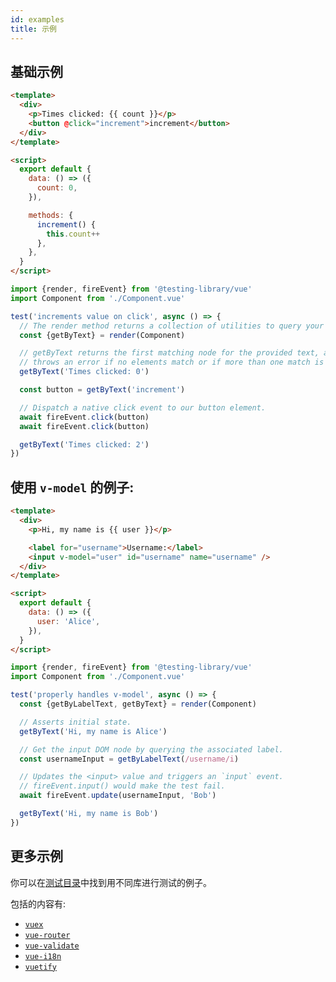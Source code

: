 ```yaml
---
id: examples
title: 示例
---
```


## 基础示例

```html
<template>
  <div>
    <p>Times clicked: {{ count }}</p>
    <button @click="increment">increment</button>
  </div>
</template>

<script>
  export default {
    data: () => ({
      count: 0,
    }),

    methods: {
      increment() {
        this.count++
      },
    },
  }
</script>
```

```js
import {render, fireEvent} from '@testing-library/vue'
import Component from './Component.vue'

test('increments value on click', async () => {
  // The render method returns a collection of utilities to query your component.
  const {getByText} = render(Component)

  // getByText returns the first matching node for the provided text, and
  // throws an error if no elements match or if more than one match is found.
  getByText('Times clicked: 0')

  const button = getByText('increment')

  // Dispatch a native click event to our button element.
  await fireEvent.click(button)
  await fireEvent.click(button)

  getByText('Times clicked: 2')
})
```

## 使用 `v-model` 的例子:

```html
<template>
  <div>
    <p>Hi, my name is {{ user }}</p>

    <label for="username">Username:</label>
    <input v-model="user" id="username" name="username" />
  </div>
</template>

<script>
  export default {
    data: () => ({
      user: 'Alice',
    }),
  }
</script>
```

```js
import {render, fireEvent} from '@testing-library/vue'
import Component from './Component.vue'

test('properly handles v-model', async () => {
  const {getByLabelText, getByText} = render(Component)

  // Asserts initial state.
  getByText('Hi, my name is Alice')

  // Get the input DOM node by querying the associated label.
  const usernameInput = getByLabelText(/username/i)

  // Updates the <input> value and triggers an `input` event.
  // fireEvent.input() would make the test fail.
  await fireEvent.update(usernameInput, 'Bob')

  getByText('Hi, my name is Bob')
})
```

## 更多示例

你可以在[测试目录](https://github.com/testing-library/vue-testing-library/tree/master/src/__tests__)中找到用不同库进行测试的例子。

包括的内容有:

- [`vuex`](https://github.com/testing-library/vue-testing-library/blob/main/src/__tests__/vuex.js)
- [`vue-router`](https://github.com/testing-library/vue-testing-library/tree/main/src/__tests__/vue-router.js)
- [`vue-validate`](https://github.com/testing-library/vue-testing-library/tree/main/src/__tests__/validate-plugin.js)
- [`vue-i18n`](https://github.com/testing-library/vue-testing-library/blob/main/src/__tests__/translations-vue-i18n.js)
- [`vuetify`](https://github.com/testing-library/vue-testing-library/blob/main/src/__tests__/vuetify.js)
